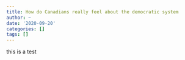 ```yaml
---
title: How do Canadians really feel about the democratic system
author: ~
date: '2020-09-20'
categories: []
tags: []
---
```


this is a test